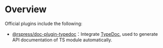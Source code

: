 # Overview

Official plugins include the following:

- [@rspress/doc-plugin-typedoc](./typedoc)：Integrate [TypeDoc](https://github.com/TypeStrong/typedoc), used to generate API documentation of TS module automatically.
